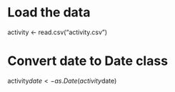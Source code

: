 # Load the data
activity <- read.csv("activity.csv")

# Convert date to Date class
activity$date <- as.Date(activity$date)
